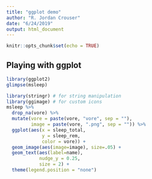 ```yaml
---
title: "ggplot demo"
author: "R. Jordan Crouser"
date: "6/24/2019"
output: html_document
---
```


```r
knitr::opts_chunk$set(echo = TRUE)
```

## Playing with ggplot
```r
library(ggplot2)
glimpse(msleep)
```

```r
library(stringr) # for string manipulation
library(ggimage) # for custom icons
msleep %>%
  drop_na(vore) %>%
  mutate(vore = paste(vore, "vore", sep = ""),
         image = paste(vore, ".png", sep = "")) %>%
  ggplot(aes(x = sleep_total, 
             y = sleep_rem, 
             color = vore)) +
  geom_image(aes(image=image), size=.05) +
  geom_text(aes(label=name), 
            nudge_y = 0.25, 
            size = 2) +
  theme(legend.position = "none")
  
```


